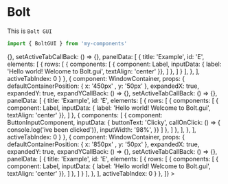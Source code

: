 

<Meta title="Components/Bolt" component={BoltGUI} />

# Bolt

This is `Bolt GUI`

```jsx
import { BoltGUI } from 'my-components'
```

<Preview withSource="open">
  <Story name="Bolt GUI - Multi Window">
    <BoltGUI viewData={[
      {
        component: WindowContainer,
        props: {
            defaultContainerPosition: { x: '50px' , y: '50px' },
            expandedX: true,
            expandedY: true,
            expandYCallBack: () => {},
            setActiveTabCallBack: () => {},
            panelData: [
            {
                title: 'Example',
                id: 'E',
                elements: [
                    {
                        rows: [
                            {
                                components: [
                                    { component: Label, inputData: { label: 'Hello world! Welcome to Bolt.gui', textAlign: 'center' }},
                                ]
                            },
                        ]
                    }
                ],
            },
            ],
            activeTabIndex: 0
        }
      },
      {
        component: WindowContainer,
        props: {
            defaultContainerPosition: { x: '450px' , y: '50px' },
            expandedX: true,
            expandedY: true,
            expandYCallBack: () => {},
            setActiveTabCallBack: () => {},
            panelData: [
            {
                title: 'Example',
                id: 'E',
                elements: [
                    {
                        rows: [
                            {
                                components: [
                                    { component: Label, inputData: { label: 'Hello world! Welcome to Bolt.gui', textAlign: 'center' }},
                                ]
                            },
                            {
                                components: [
                                    {
                                        component: ButtonInputComponent, inputData: {
                                        buttonText: 'Clicky',
                                        callOnClick: () => { console.log('ive been clicked')},
                                        inputWidth: '98%',
                                    }}
                                ]
                            },
                        ]
                    },
                ],
            },
            ],
            activeTabIndex: 0
        }
      },
      {
        component: WindowContainer,
        props: {
            defaultContainerPosition: { x: '850px' , y: '50px' },
            expandedX: true,
            expandedY: true,
            expandYCallBack: () => {},
            setActiveTabCallBack: () => {},
            panelData: [
            {
                title: 'Example',
                id: 'E',
                elements: [
                    {
                        rows: [
                            {
                                components: [
                                    { component: Label, inputData: { label: 'Hello world! Welcome to Bolt.gui', textAlign: 'center' }},
                                ]
                            },
                        ]
                    }
                ],
            },
            ],
            activeTabIndex: 0
        }
      },
    ]}
></BoltGUI>
  </Story>
</Preview>